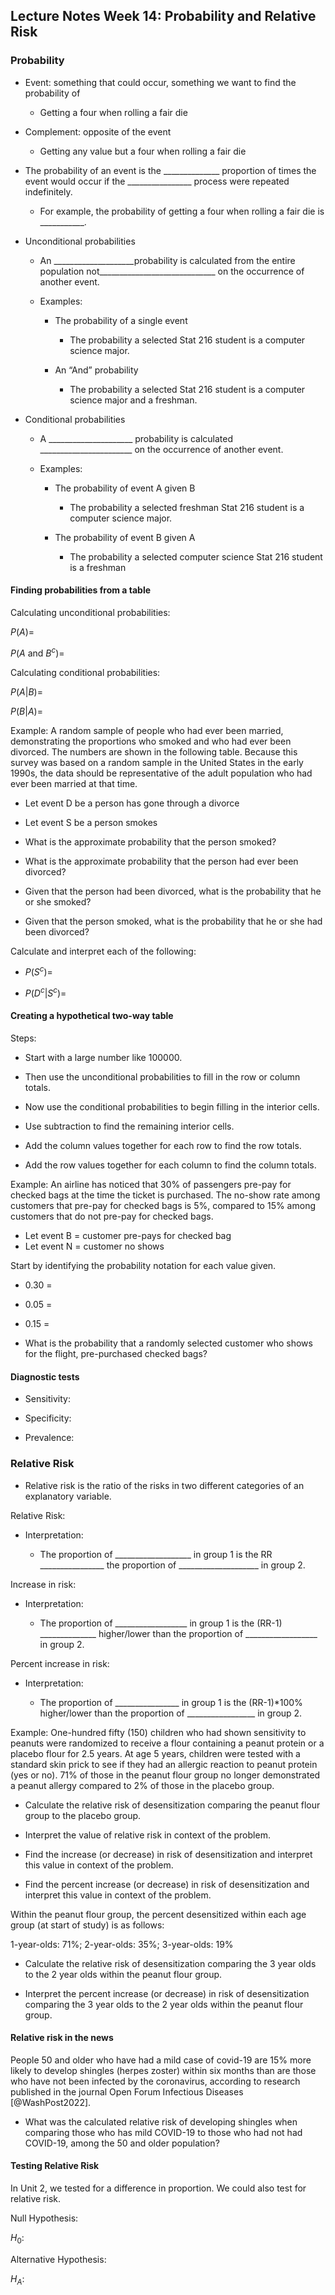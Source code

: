 ## Lecture Notes Week 14: Probability and Relative Risk 


\setstretch{1}

### Probability {-}

\setstretch{1.5}

* Event: something that could occur, something we want to find the probability of 

    * Getting a four when rolling a fair die

* Complement: opposite of the event

    * Getting any value but a four when rolling a fair die

* The probability of an event is the ______________ proportion of times the event would occur if the ________________ process were repeated indefinitely. 

    * For example, the probability of getting a four when rolling a fair die is ___________.
    
* Unconditional probabilities

    * An ____________________probability is calculated from the entire population not_____________________________ 
    on the occurrence of another event.
    
    * Examples:

        * The probability of a single event
        
            * The probability a selected Stat 216 student is a computer science major.
            
        * An “And” probability
        
            * The probability a selected Stat 216 student is a computer science major and a freshman.
            
* Conditional probabilities

    * A _____________________ probability is calculated
_______________________ on the occurrence of another event.

    * Examples:
        
        * The probability of event A given B
        
            * The probability a selected freshman Stat 216 student is a computer science major.

        * The probability of event B given A
        
            * The probability a selected computer science Stat 216 student is a freshman
            
\setstretch{1}
            
#### Finding probabilities from a table {-}

\begin{center}
\begin{tabular}{|c|c|c|c|} \hline
\hspace{0.8in} & \hspace{0.35in} $A$ \hspace{.35in} & \hspace{0.35in} $A^c$  \hspace{0.35in} & \hspace{0.3in} Total \hspace{0.3in} \\ 
& & & \\ \hline
$B$& $A$ and $B$ & $A^c$ and $B$ & Total $B$ \\ 
& & & \\ \hline
$B^c$& $A$ and $B^c$ & $A^c$ and $B^c$ & Total $B^c$ \\ 
& & & \\ \hline
Total & Total $A$ & Total $A^c$ & TOTAL \\ 
& & & \\ \hline
\end{tabular}
\end{center}
\vspace{.1in}
            
\setstretch{1.5}

Calculating unconditional probabilities:

$P(A)=$

\vspace{0.2in}

$P(A$ and $B^c) =$

\vspace{0.2in}

Calculating conditional probabilities:


$P(A|B)=$

\vspace{0.2in}

$P(B|A) =$

\vspace{0.2in}

\setstretch{1}

Example: A random sample of people who had ever been married, demonstrating the proportions who smoked and who had ever been divorced. The numbers are shown in the following table. Because this survey was based on a random sample in the United States in the early 1990s, the data should be representative of the adult population who had ever been married at that time. 

* Let event D be a person has gone through a divorce

* Let event S be a person smokes

\begin{center}
\begin{tabular}{|c|c|c|c|} \hline
\hspace{0.8in} & \hspace{0.35in} Has divorced \hspace{.35in} & \hspace{0.35in} Has never divorced  \hspace{0.35in} & \hspace{0.3in} Total \hspace{0.3in} \\ 
& & & \\ \hline
Smokes & 238 & 247 & Total 485 \\ 
& & & \\ \hline
Does not smoke & 374 & 810 & Total 1184 \\ 
& & & \\ \hline
Total & 612 & Total 1057 & 1669 \\ 
& & & \\ \hline
\end{tabular}
\end{center}
\vspace{.1in}

* What is the approximate probability that the person smoked? 

\vspace{0.5in}

* What is the approximate probability that the person had ever been divorced? 

\vspace{0.5in}

* Given that the person had been divorced, what is the probability that he or she smoked? 

\vspace{0.5in}

* Given that the person smoked, what is the probability that he or she had been divorced? 

\vspace{0.5in}

Calculate and interpret each of the following:

\setstretch{1.5}

* $P(S^c)=$

\vspace{0.6in}

* $P(D^c|S^c)=$

\vspace{0.6in}

\setstretch{1}

#### Creating a hypothetical two-way table {-}

Steps:

* Start with a large number like 100000.  

* Then use the unconditional probabilities to fill in the row or column totals. 

* Now use the conditional probabilities to begin filling in the interior cells.  

* Use subtraction to find the remaining interior cells.

* Add the column values together for each row to find the row totals.

* Add the row values together for each column to find the column totals.

\newpage

Example:  An airline has noticed that 30\% of passengers pre-pay for checked bags at the time the ticket is purchased.  The no-show rate among customers that pre-pay for checked bags is 5\%, compared to 15\% among customers that do not pre-pay for checked bags.

* Let event B = customer pre-pays for checked bag
* Let event N = customer no shows

\setstretch{1.5}

Start by identifying the probability notation for each value given.

* 0.30 = 

\vspace{0.1in}

* 0.05 = 

\vspace{0.1in}

* 0.15 = 

\vspace{0.1in}

\setstretch{1}

\begin{center}
\begin{tabular}{|c|c|c|c|} \hline
\hspace{0.8in} & \hspace{0.35in} $B$ \hspace{.35in} & \hspace{0.35in} $B^c$  \hspace{0.35in} & \hspace{0.3in} Total \hspace{0.3in} \\ 
& & & \\ \hline
$N$& & & \\ 
& & & \\ \hline
$N^c$& & & \\ 
& & & \\ \hline
Total & & & 100,000 \\ 
& & & \\ \hline
\end{tabular}
\end{center}
\vspace{.1in}

* What is the probability that a randomly selected customer who shows for the flight, pre-purchased checked bags?

\vspace{1in}

#### Diagnostic tests {-}

* Sensitivity:

\vspace{0.3in}

* Specificity:

\vspace{0.3in}

* Prevalence:

\vspace{0.3in}

### Relative Risk {-}

* Relative risk is the ratio of the risks in two different categories of an explanatory variable.

Relative Risk:

\vspace{0.3in}

\setstretch{1.5}

* Interpretation:

    * The proportion of ___________________ in group 1 is the RR ________________ the proportion of ____________________ in group 2.

Increase in risk:

\vspace{0.3in}

* Interpretation:

    * The proportion of __________________ in group 1 is the    (RR-1) ______________ 
higher/lower than the proportion of __________________ in group 2.

Percent increase in risk:

\vspace{0.3in}

* Interpretation:

    * The proportion of ________________  in group 1 is the      (RR-1)*100% higher/lower than the proportion of _________________ in group 2.
    
\setstretch{1}

Example: One-hundred fifty (150) children who had shown sensitivity to peanuts were randomized to receive a flour containing a peanut protein or a placebo flour for 2.5 years. At age 5 years, children were tested with a standard skin prick to see if they had an allergic reaction to peanut protein (yes or no). 71% of those in the peanut flour group no longer demonstrated a peanut allergy compared to 2% of those in the placebo group.

* Calculate the relative risk of desensitization comparing the peanut flour group to the placebo group.

\vspace{0.8in}

* Interpret the value of relative risk in context of the problem.

\vspace{0.6in}

* Find the increase (or decrease) in risk of desensitization and interpret this value in context of the problem.

\vspace{1in}

* Find the percent increase (or decrease) in risk of desensitization and interpret this value in context of the problem.

\vspace{1in}

Within the peanut flour group, the percent desensitized within each age group (at start of study) is as follows:

1-year-olds: 71\%; 2-year-olds: 35\%; 3-year-olds: 19\%

* Calculate the relative risk of desensitization comparing the 3 year olds to the 2 year olds within the peanut flour group. 

\vspace{0.8in}

* Interpret the percent increase (or decrease) in risk of desensitization comparing the 3 year olds to the 2 year olds within the peanut flour group.

\vspace{0.8in}

#### Relative risk in the news {-}

People 50 and older who have had a mild case of covid-19 are 15\% more likely to develop shingles (herpes zoster) within six months than are those who have not been infected by the coronavirus, according to research published in the journal Open Forum Infectious Diseases [@WashPost2022]. 

* What was the calculated relative risk of developing shingles when comparing those who has mild COVID-19 to those who had not had COVID-19, among the 50 and older population?

\vspace{0.8in}

#### Testing Relative Risk {-}

In Unit 2, we tested for a difference in proportion.  We could also test for relative risk.

\setstretch{1.5}

Null Hypothesis:

$H_0:$

\vspace{0.2in}

Alternative Hypothesis:

$H_A:$

\vspace{0.2in}

\setstretch{1}


\newpage

